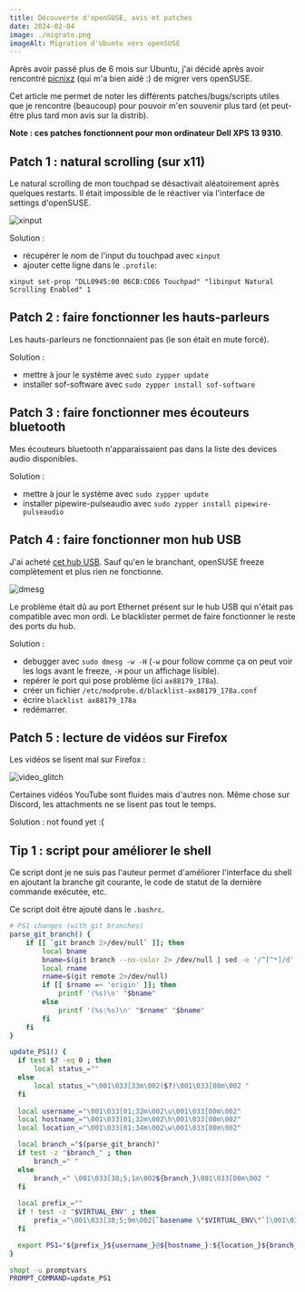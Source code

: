 ```yaml
---
title: Découverte d'openSUSE, avis et patches
date: 2024-02-04
image: ./migrate.png
imageAlt: Migration d'Ubuntu vers openSUSE
---
```


Après avoir passé plus de 6 mois sur Ubuntu, j'ai décidé après avoir rencontré [picnixz](https://github.com/picnixz) (qui m'a bien aidé :) de migrer vers openSUSE.

Cet article me permet de noter les différents patches/bugs/scripts utiles que je rencontre (beaucoup) pour pouvoir m'en souvenir plus tard (et peut-être plus tard mon avis sur la distrib).

**Note : ces patches fonctionnent pour mon ordinateur Dell XPS 13 9310**.

## Patch 1 : natural scrolling (sur x11)

Le natural scrolling de mon touchpad se désactivait aléatoirement après quelques restarts. Il était impossible de le réactiver via l'interface de settings d'openSUSE.

![xinput](./xinput.png)

Solution :
* récupérer le nom de l'input du touchpad avec `xinput`
* ajouter cette ligne dans le `.profile`:
```
xinput set-prop "DLL0945:00 06CB:CDE6 Touchpad" "libinput Natural Scrolling Enabled" 1
```

## Patch 2 : faire fonctionner les hauts-parleurs

Les hauts-parleurs ne fonctionnaient pas (le son était en mute forcé).

Solution :
* mettre à jour le système avec `sudo zypper update`
* installer sof-software avec `sudo zypper install sof-software`

## Patch 3 : faire fonctionner mes écouteurs bluetooth

Mes écouteurs bluetooth n'apparaissaient pas dans la liste des devices audio disponibles.

Solution :
* mettre à jour le système avec `sudo zypper update`
* installer pipewire-pulseaudio avec `sudo zypper install pipewire-pulseaudio`

## Patch 4 : faire fonctionner mon hub USB

J'ai acheté [cet hub USB](https://www.amazon.fr/dp/B0CHXZYSMG). Sauf qu'en le branchant, openSUSE freeze complètement et plus rien ne fonctionne.

![dmesg](./dmesg.png)

Le problème était dû au port Ethernet présent sur le hub USB qui n'était pas compatible avec mon ordi. Le blacklister permet de faire fonctionner le reste des ports du hub.

Solution :
* debugger avec `sudo dmesg -w -H` (`-w` pour follow comme ça on peut voir les logs avant le freeze, `-H` pour un affichage lisible).
* repérer le port qui pose problème (ici `ax88179_178a`).
* créer un fichier `/etc/modprobe.d/blacklist-ax88179_178a.conf`
* écrire `blacklist ax88179_178a`
* redémarrer.

## Patch 5 : lecture de vidéos sur Firefox

Les vidéos se lisent mal sur Firefox :

![video_glitch](./video-glitch.gif)

Certaines vidéos YouTube sont fluides mais d'autres non. Même chose sur Discord, les attachments ne se lisent pas tout le temps.

Solution : not found yet :(

## Tip 1 : script pour améliorer le shell

Ce script dont je ne suis pas l'auteur permet d'améliorer l'interface du shell en ajoutant la branche git courante, le code de statut de la dernière commande exécutée, etc.

Ce script doit être ajouté dans le `.bashrc`.

```bash
# PS1 changes (with git branches)
parse_git_branch() {
    if [[ `git branch 2>/dev/null` ]]; then
        local bname
        bname=$(git branch --no-color 2> /dev/null | sed -e '/^[^*]/d' -e 's/* \(.*\)/\1/')
        local rname
        rname=$(git remote 2>/dev/null)
        if [[ $rname =~ 'origin' ]]; then
            printf '(%s)\n' "$bname"
        else
            printf '(%s:%s)\n' "$rname" "$bname"
        fi
    fi
}

update_PS1() {
  if test $? -eq 0 ; then
      local status_=""
  else
      local status_="\001\033[33m\002($?)\001\033[00m\002 "
  fi
    
  local username_="\001\033[01;32m\002\u\001\033[00m\002"
  local hostname_="\001\033[01;32m\002\h\001\033[00m\002"
  local location_="\001\033[01;34m\002\w\001\033[00m\002"

  local branch_="$(parse_git_branch)"
  if test -z "$branch_" ; then
      branch_=" "
  else
      branch_=" \001\033[38;5;1m\002${branch_}\001\033[00m\002 "
  fi  
    
  local prefix_=""
  if ! test -z "$VIRTUAL_ENV" ; then
      prefix_="\001\033[38;5;9m\002[`basename \"$VIRTUAL_ENV\"`]\001\033[00m\002 "
  fi

  export PS1="${prefix_}${username_}@${hostname_}:${location_}${branch_}${status_}\$ "
}

shopt -u promptvars
PROMPT_COMMAND=update_PS1
```
